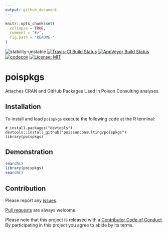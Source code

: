 ```yaml
---
output: github_document
---
```


<!-- README.md is generated from README.Rmd. Please edit that file -->

```r
knitr::opts_chunk$set(
  collapse = TRUE,
  comment = "#>",
  fig.path = "README-"
)
```

![stability-unstable](https://img.shields.io/badge/stability-unstable-yellow.svg)
[![Travis-CI Build Status](https://travis-ci.org/poissonconsulting/poispkgs.svg?branch=master)](https://travis-ci.org/poissonconsulting/poispkgs)
[![AppVeyor Build Status](https://ci.appveyor.com/api/projects/status/github/poissonconsulting/poispkgs?branch=master&svg=true)](https://ci.appveyor.com/project/poissonconsulting/poispkgs)
[![codecov](https://codecov.io/gh/poissonconsulting/tmbr/branch/master/graph/badge.svg)](https://codecov.io/gh/poissonconsulting/tmbr)
[![License: MIT](https://img.shields.io/badge/License-MIT-blue.svg)](https://opensource.org/licenses/MIT)

# poispkgs

Attaches CRAN and GitHub Packages Used in Poison Consulting analyses.

## Installation

To install and load `poispkgs` execute the following code at the R terminal:
```
# install.packages("devtools")
devtools::install_github("poissonconsulting/poispkgs")
library(poispkgs)
```

## Demonstration
```r
search()
library(poispkgs)
search()
```

## Contribution

Please report any [issues](https://github.com/poissonconsulting/poispkgs/issues).

[Pull requests](https://github.com/poissonconsulting/poispkgs/pulls) are always welcome.

Please note that this project is released with a [Contributor Code of Conduct](CONDUCT.md). By participating in this project you agree to abide by its terms.
